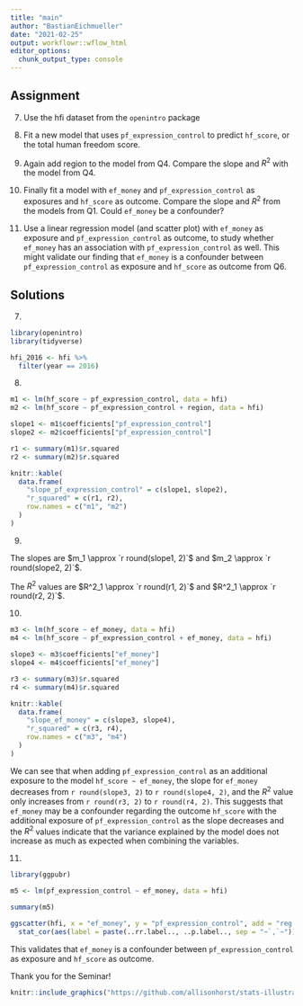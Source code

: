 ```yaml
---
title: "main"
author: "BastianEichmueller"
date: "2021-02-25"
output: workflowr::wflow_html
editor_options:
  chunk_output_type: console
---
```


## Assignment
7. Use the hfi dataset from the `openintro` package
8. Fit a new model that uses  `pf_expression_control` to predict `hf_score`, or the total human freedom score.
9. Again add region to the model from Q4. Compare the slope and $R^2$ with the model from Q4.

10. Finally fit a model with `ef_money` and `pf_expression_control` as exposures and `hf_score` as outcome.  Compare the slope and $R^2$ from the models from Q1. Could `ef_money` be a confounder? 

11. Use a linear regression model (and scatter plot) with  `ef_money` as exposure and `pf_expression_control` as outcome, to study whether `ef_money` has an association with `pf_expression_control` as well. This might validate our finding that `ef_money` is a confounder between  `pf_expression_control` as exposure and 
`hf_score` as outcome from Q6.

## Solutions
7.
```r
library(openintro)
library(tidyverse)

hfi_2016 <- hfi %>%
  filter(year == 2016)
```

8.
```r
m1 <- lm(hf_score ~ pf_expression_control, data = hfi)
m2 <- lm(hf_score ~ pf_expression_control + region, data = hfi)

slope1 <- m1$coefficients["pf_expression_control"]
slope2 <- m2$coefficients["pf_expression_control"]

r1 <- summary(m1)$r.squared
r2 <- summary(m2)$r.squared

knitr::kable(
  data.frame(
    "slope_pf_expression_control" = c(slope1, slope2),
    "r_squared" = c(r1, r2),
    row.names = c("m1", "m2")
  )
)
```
9.

The slopes are $m_1 \approx `r round(slope1, 2)`$ and $m_2 \approx `r round(slope2, 2)`$.

The $R^2$ values are $R^2_1 \approx `r round(r1, 2)`$ and $R^2_1 \approx `r round(r2, 2)`$.

10.

```r
m3 <- lm(hf_score ~ ef_money, data = hfi)
m4 <- lm(hf_score ~ pf_expression_control + ef_money, data = hfi)

slope3 <- m3$coefficients["ef_money"]
slope4 <- m4$coefficients["ef_money"]

r3 <- summary(m3)$r.squared
r4 <- summary(m4)$r.squared

knitr::kable(
  data.frame(
    "slope_ef_money" = c(slope3, slope4),
    "r_squared" = c(r3, r4),
    row.names = c("m3", "m4")
  )
)
```

We can see that when adding `pf_expression_control` as an additional exposure to the model `hf_score ~ ef_money`, the slope for `ef_money` decreases from `r round(slope3, 2)` to `r round(slope4, 2)`, and the $R^2$ value only increases from `r round(r3, 2)` to `r round(r4, 2)`. This suggests that `ef_money` may be a confounder regarding the outcome `hf_score` with the additional exposure of `pf_expression_control` as the slope decreases and the $R^2$ values indicate that the variance explained by the model does not increase as much as expected when combining the variables.

11.
```r
library(ggpubr)

m5 <- lm(pf_expression_control ~ ef_money, data = hfi)

summary(m5)

ggscatter(hfi, x = "ef_money", y = "pf_expression_control", add = "reg.line") +
  stat_cor(aes(label = paste(..rr.label.., ..p.label.., sep = "~`,`~")))
```

This validates that `ef_money` is a confounder between `pf_expression_control` as exposure and 
`hf_score` as outcome.

Thank you for the Seminar!

```r
knitr::include_graphics("https://github.com/allisonhorst/stats-illustrations/blob/master/rstats-artwork/code_hero.jpg?raw=true", dpi = 100)
```
